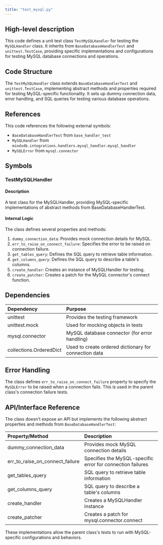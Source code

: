 ```yaml
---
title: "test_mysql.py"
---
```


## High-level description
This code defines a unit test class `TestMySQLHandler` for testing the `MySQLHandler` class. It inherits from `BaseDatabaseHandlerTest` and `unittest.TestCase`, providing specific implementations and configurations for testing MySQL database connections and operations.

## Code Structure
The `TestMySQLHandler` class extends `BaseDatabaseHandlerTest` and `unittest.TestCase`, implementing abstract methods and properties required for testing MySQL-specific functionality. It sets up dummy connection data, error handling, and SQL queries for testing various database operations.

## References
This code references the following external symbols:
- `BaseDatabaseHandlerTest` from `base_handler_test`
- `MySQLHandler` from `mindsdb.integrations.handlers.mysql_handler.mysql_handler`
- `MySQLError` from `mysql.connector`

## Symbols

### TestMySQLHandler
#### Description
A test class for the MySQLHandler, providing MySQL-specific implementations of abstract methods from BaseDatabaseHandlerTest.

#### Internal Logic
The class defines several properties and methods:
1. `dummy_connection_data`: Provides mock connection details for MySQL.
2. `err_to_raise_on_connect_failure`: Specifies the error to be raised on connection failure.
3. `get_tables_query`: Defines the SQL query to retrieve table information.
4. `get_columns_query`: Defines the SQL query to describe a table's columns.
5. `create_handler`: Creates an instance of MySQLHandler for testing.
6. `create_patcher`: Creates a patch for the MySQL connector's connect function.

## Dependencies
| Dependency | Purpose |
|:-----------|:--------|
| unittest | Provides the testing framework |
| unittest.mock | Used for mocking objects in tests |
| mysql.connector | MySQL database connector (for error handling) |
| collections.OrderedDict | Used to create ordered dictionary for connection data |

## Error Handling
The class defines `err_to_raise_on_connect_failure` property to specify the `MySQLError` to be raised when a connection fails. This is used in the parent class's connection failure tests.

## API/Interface Reference
The class doesn't expose an API but implements the following abstract properties and methods from `BaseDatabaseHandlerTest`:

| Property/Method | Description |
|:----------------|:------------|
| dummy_connection_data | Provides mock MySQL connection details |
| err_to_raise_on_connect_failure | Specifies the MySQL-specific error for connection failures |
| get_tables_query | SQL query to retrieve table information |
| get_columns_query | SQL query to describe a table's columns |
| create_handler | Creates a MySQLHandler instance |
| create_patcher | Creates a patch for mysql.connector.connect |

These implementations allow the parent class's tests to run with MySQL-specific configurations and behaviors.